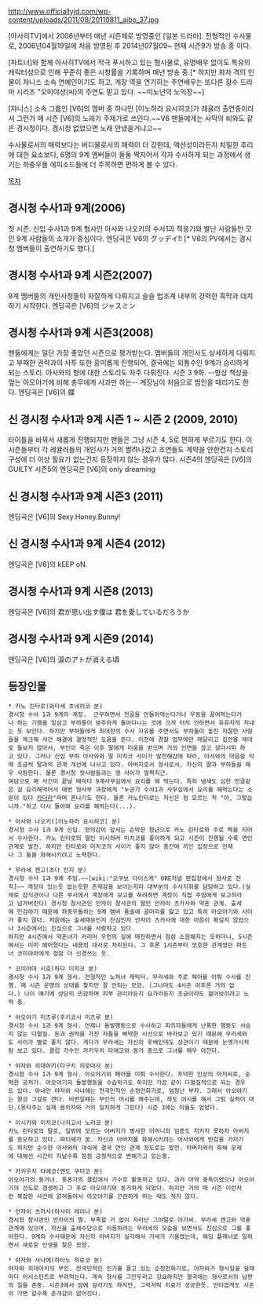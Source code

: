 http://www.officiallyjd.com/wp-content/uploads/2011/08/20110811_aibo_37.jpg

[아사히TV]에서 2006년부터 매년 시즌제로 방영중인 [일본 드라마]. 전형적인 수사물로, 2006년04월19일에 처음 방영된 후 2014년07월09~ 현재 시즌9가 방송 중 이다.

[파트너]와 함께 아사히TV에서 적극 푸시하고 있는 형사물로, 유명배우 없이도 특유의 캐릭터성으로 인해 꾸준히 좋은 시청률을 기록하며 매년 방송 중.[* 하지만 화자 격의 인물이 쟈니스 소속 연예인이기도 하고, 계장 역을 연기하는 주연배우는 또다른 장수 드라마 시리즈 "오미야상(씨)의 주연도 맡고 있다. ~~미노년의 노익장~~]

[쟈니스] 소속 그룹인 [V6]의 멤버 중 하나인 [이노하라 요시히코]가 레귤러 출연중이라서 그런가 매 시즌 [V6]의 노래가 주제가로 쓰인다.~~V6 팬들에게는 사막의 비와도 같은 경시청이다. 경시청 없었으면 노래 안냈을거냐고~~

수사물로서의 매력보다는 버디물로서의 매력이 더 강한데, 액션성이라든지 치밀한 추리에 대한 요소보다, 6명의 9계 멤버들이 둘둘 짝지어서 각자 수사하게 되는 과정에서 생기는 좌충우돌 에피소드들에 더 주목하면 편하게 볼 수 있다. 


[[목차]]

== 경시청 수사1과 9계(2006) ==

첫 시즌. 신입 수사1과 9계 형사인 아사와 나오키의 수사1과 적응기와 별난 사람들만 모인 9계 사람들의 소개가 중심이다.
엔딩곡은 V6의 グッデイ!! [* V6의 PV에서는 경시청 멤버들이 출연하기도 했다.]


== 경시청 수사1과 9계 시즌2(2007) ==

9계 멤버들의 개인사정들이 자잘하게 다뤄지고 슬슬 법조계 내부의 강력한 흑막과 대치하기 시작한다.
엔딩곡은 [V6]의 ジャスミン

== 경시청 수사1과 9계 시즌3(2008) ==

팬들에게는 일단 가장 좋았던 시즌으로 평가받는다. 멤버들의 개인사도 상세하게 다뤄지고 부패한 권력과의 사투 또한 흥미롭게 진행되어, 결국에는 외통수인 9계가 승리하게 되는 스토리.
아사와의 형에 대한 스토리도 자주 다뤄진다.
시즌 3 9화. --항상 책상을 엎는 아오야기에 비해 총무에게 사과만 하는-- 계장님이 처음으로 범인을 때리기도 한다.
엔딩곡은 [V6]의 蝶

== 신 경시청 수사1과 9계 시즌 1 ~ 시즌 2 (2009, 2010) ==

타이틀을 바꿔서 새롭게 진행되지만 팬들은 그냥 시즌 4, 5로 편하게 부르기도 한다. 이 시즌들부터 각 레귤러들의 개인사가 거의 짤려나갔고 조연들도 계약을 안한건지 스토리 구성에 더 이상 필요가 없는건지 등장하지 않는 경우가 많다.
시즌4의 엔딩곡은 [V6]의 GUILTY
시즌5의 엔딩곡은 [V6]의 only dreaming

== 신 경시청 수사1과 9계 시즌3 (2011) ==

엔딩곡은 [V6]의 Sexy.Honey.Bunny!

== 신 경시청 수사1과 9계 시즌4 (2012) ==

엔딩곡은 [V6]의 kEEP oN.

== 경시청 수사1과 9계 시즌8 (2013) ==

엔딩곡은 [V6]의 君が思い出す僕は 君を愛しているだろうか

== 경시청 수사1과 9계 시즌9 (2014) ==

엔딩곡은 [V6]의 涙のアトが消える頃

== 등장인물 ==

 * 카노 린타로(와타세 츠네히코 분)
 경시청 수사 1과 9계의 계장.  근무하면서 전골을 만들어먹는다거나 우동을 끓여먹는다거나 하는 기행을 일삼고 부하들이 분주하게 돌아다니는 것에 크게 터치 안하면서 유유자적 지내는 듯 보인다. 하지만 부하들에게 최대한의 수사 자유를 주면서도 부하들이 놓친 자잘한 사항들을 체크해 사건 해결에 결정적인 도움을 준다. 이전에 경찰 업무에만 매달리고 집안을 제대로 돌보지 않아서, 부인이 죽은 이후 딸에게 미움을 받으며 거의 인연을 끊고 살다시피 하고 있다. 그러나 신입 부하 아사와와 딸 미치코 사이가 발전해감에 따라, 아사와의 마음씀 덕에 조금씩 딸과의 관계 개선에 나서고 있다. 아버지로서 형사로서, 자신의 딸과 부하들을 매우 사랑한다. 물론 경시청 윗사람들과는 영 사이가 껄쩍지근.
 여담으로 매 사건이 끝날 때마다 9계사무실에서 요리를 해 먹는다. 특히 냄새도 심한 전골같은 걸 요리해먹어서 매번 형사부 과장에게 "누군가 수사1과 사무실에서 요리를 해먹는다는 소문이 있다 [[카더라]]"라며 혼나기도 한다. 물론 카노린타로는 자신은 정 모르는 척 "아, 그렇습니까."하고 다시 돌아와 요리를 해먹는다(...).

 * 아사와 나오키([이노하라 요시히코] 분)
 경시청 수사 1과 9계 신입. 정의감이 앞서는 순박한 청년으로 카노 린타로와 주로 짝을 지어서 수사한다. 카노 린타로의 딸인 이시하라 미치코를 좋아하게 되고 시즌이 진행될 수록 연인관계로 발전. 하지만 린타로와 미치코의 사이가 좋지 않아 중간에 끼인 입장으로 언제나 그 둘을 화해시키려고 노력한다.

 * 무라세 켄고(츠다 칸지 분)
 경시청 수사 1과 9계 주임.~~[wiki:"오쿠보 다이스케" ORE저널 편집장에서 형사로 전직]~~ 계장이 있는듯 없는듯한 존재감을 보이는지라 대부분의 수사지휘를 담당하고 있다.(실제로 감식관이나 다른 부서에서 계장에게 보고를 하려하면 계장이 직접 주임에게 보고하라고 넘겨버린다) 경시청 참사관인 안자이 참사관의 딸인 안자이 츠카사와 약혼 관계. 출세에 민감하기 때문에 좌충우돌하는 9계 멤버 통솔에 골머리를 앓고 있고 특히 아오야기와 사이가 좋지 않다. 처음에는 출세때문인지 진심인지 안자이 츠카사에 대한 마음이 확실치 않았으나 3시즌에서는 진심으로 그녀를 사랑하고 있다.
 하지만 4시즌에서 약혼녀가 커리어 우먼의 길에 매진하면서 점점 소원해지는 듯하더니, 5시즌에서는 이미 헤어졌다는 내용의 대사로 처리된다. 그 후론 1시즌부터 모호한 관계였던 파트너 코미야마에게 점점 더 신경쓰는 듯.

 * 코미야마 시호(하다 미치코 분)
 경시청 수사 1과 9계 형사. 전형적인 노처녀 캐릭터. 무라세와 주로 페어를 이뤄 수사를 진행. 매 시즌 운명의 상대를 찾지만 잘 안되는 모양. (그나마도 4시즌 이후론 거의 없다.) 나이 얘기에 상당히 민감하며 피부 관리라든지 요가라든지 조금이라도 젊어보이려고 노력 중.

 * 아오야기 미츠루(후키코시 미츠루 분)
 경시청 수사 1과 9계 형사. 언제나 돌발행동으로 수사하고 피의자들에게 난폭한 행동도 서슴지 않는 다혈질. 돈과 권력을 가진 자들을 삐딱한 시선으로 바라보고 있기 때문에 무라세와도 사이가 별로 좋지 않다. 게다가 무라세는 자신의 후배인데도 상관이기 때문에 눈엣가시처럼 보고 있다. 클럽 가수인 카키우치 타에코와 동거 중으로 그녀를 매우 아낀다.

 * 야자와 히데아키(타구치 히로마사 분)
 경시청 수사 1과 9계 형사. 아오야기와 페어를 이뤄 수사한다. 후덕한 인상의 아저씨로, 순박한 공처가. 아오야기의 돌발행동을 수습하기도 하지만 가끔 같이 다혈질적으로 되는 경우도 있다. 아내인 야자와 사나에는 전국민적인 순정만화가로, 엄청난 부자. 그래서 아오야기는 항상 그걸로 깐다. 비번일때는 부인의 어시를 해주는데, 하도 어시를 해서 그림 실력이 대단.(몽타주는 실제 용의자와 거의 일치하게 그린다) 시즌 3에는 아들도 얻었다.

 * 이시카와 미치코(나카고시 노리코 분)
 카노 린타로의 딸로, 일밖에 모르는 아버지가 병사한 어머니의 임종도 지키지 못하자 아버지를 증오하고 있다. 파티쉐가 꿈. 자신과 아버지를 화해시키려는 아사와에게 반감을 가지기도 하지만 순수한 아사와의 대쉬에 결국 연인 관계 정도로는 발전. 아버지와의 화해 문제에 대해선 시간이 지날수록 점점 긍정적으로 변해가고 있는중.

 * 카키우치 타에코(엔도 쿠미코 분)
 아오야기의 동거녀. 롯폰기의 클럽에서 가수로 활동하고 있다. 과거 마약 중독이었으나 아오야기의 선도로 갱생하고 그 후로 아오야기와 동거하게 되었다. 하지만 거의 매 시즌 이런저런 복잡한 사건에 얽혀들어서 아오야기를 곤란하게 하는 때도 적지 않다.

 * 안자이 츠카사(아사미 레이나 분)
 경시청 참사관인 안자이의 딸. 부족할 거 없이 자라난 그야말로 아가씨. 무라세 켄고와 약혼관계에 있으며, 자신을 출세수단으로 이용하려는 무라세의 모습을 보면서도 진심으로 그를 좋아한다. 9계의 수사때문에 자신의 아버지가 실각해서 가세가 기울었는데, 웨딩 플래너로 일하면서 새로운 인생을 찾은 모양. 

 * 야자와 사나에(하타노 히로코 분)
 야자와 히데아키의 부인. 전국민적인 인기를 끌고 있는 순정만화가로, 야자와가 형사일을 쉴때마다 어시스턴트로 부려먹는다. 계속 형사를 그만두라고 강요하지만 결국에는 형사로서의 남편의 일을 존중. 시즌3에서 암에 걸리기도 하지만, 그럭저럭 치료가 성공한듯. 안타깝게도 시즌이 가면 갈수록 존개감이 없어진다.

